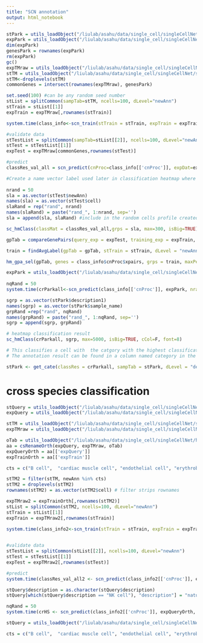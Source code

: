 ```yaml
---
title: "SCN annotation"
output: html_notebook
---
```



```r
stPark = utils_loadObject("/liulab/asahu/data/single_cell/singleCellNet/sampTab_Park_MouseKidney_062118.rda")
expPark = utils_loadObject("/liulab/asahu/data/single_cell/singleCellNet/expMatrix_Park_MouseKidney  ")
dim(expPark)
genesPark = rownames(expPark)
rm(expPark)
gc()
expTMraw = utils_loadObject("/liulab/asahu/data/single_cell/singleCellNet/expMatrix_TM_Raw_Oct_12_2018.rda")
stTM = utils_loadObject("/liulab/asahu/data/single_cell/singleCellNet/sampTab_TM_053018.rda")
stTM<-droplevels(stTM)
commonGenes = intersect(rownames(expTMraw), genesPark)

```

```r
set.seed(100) #can be any random seed number
stList = splitCommon(sampTab=stTM, ncells=100, dLevel="newAnn")
stTrain = stList[[1]]
expTrain = expTMraw[,rownames(stTrain)]
```

```r
system.time(class_info<-scn_train(stTrain = stTrain, expTrain = expTrain, nTopGenes = 10, nRand = 70, nTrees = 1000, nTopGenePairs = 25, dLevel = "newAnn", colName_samp = "cell"))
```

```r
#validate data
stTestList = splitCommon(sampTab=stList[[2]], ncells=100, dLevel="newAnn") #normalize validation data so that the assessment is as fair as possible
stTest = stTestList[[1]]
expTest = expTMraw[commonGenes,rownames(stTest)]

#predict
classRes_val_all = scn_predict(cnProc=class_info[['cnProc']], expDat=expTest, nrand = 50)
```

```r
#Create a name vector label used later in classification heatmap where the values are cell types/ clusters and names are the sample names
 
nrand = 50
sla = as.vector(stTest$newAnn)
names(sla) = as.vector(stTest$cell)
slaRand = rep("rand", nrand) 
names(slaRand) = paste("rand_", 1:nrand, sep='')
sla = append(sla, slaRand) #include in the random cells profile created

sc_hmClass(classMat = classRes_val_all,grps = sla, max=300, isBig=TRUE)
```

```r
gpTab = compareGenePairs(query_exp = expTest, training_exp = expTrain, training_st = stTrain, classCol = "newAnn", sampleCol = "cell", RF_classifier = class_info$cnProc$classifier, numPairs = 20, trainingOnly= TRUE)

train = findAvgLabel(gpTab = gpTab, stTrain = stTrain, dLevel = "newAnn")

hm_gpa_sel(gpTab, genes = class_info$cnProc$xpairs, grps = train, maxPerGrp = 50)
```

```r
expPark = utils_loadObject("/liulab/asahu/data/single_cell/singleCellNet/expMatrix_Park_MouseKidney_Oct_12_2018.rda") 
  
nqRand = 50
system.time(crParkall<-scn_predict(class_info[['cnProc']], expPark, nrand=nqRand))

sgrp = as.vector(stPark$description1)
names(sgrp) = as.vector(stPark$sample_name)
grpRand =rep("rand", nqRand)
names(grpRand) = paste("rand_", 1:nqRand, sep='')
sgrp = append(sgrp, grpRand)

# heatmap classification result
sc_hmClass(crParkall, sgrp, max=5000, isBig=TRUE, cCol=F, font=8)
```


```r
# This classifies a cell with  the catgory with the highest classification score or higher than a classification score threshold of your choosing.
# The annotation result can be found in a column named category in the query sample table.

stPark <- get_cate(classRes = crParkall, sampTab = stPark, dLevel = "description1", sid = "sample_name", nrand = nqRand)
```


# cross species classification
```r
stQuery = utils_loadObject("/liulab/asahu/data/single_cell/singleCellNet/stDat_beads_mar22.rda")
expQuery = utils_loadObject("/liulab/asahu/data/single_cell/singleCellNet/6k_beadpurfied_raw.rda") # use Matrix if RAM low

stTM = utils_loadObject("/liulab/asahu/data/single_cell/singleCellNet/sampTab_TM_053018.rda")
expTMraw = utils_loadObject("/liulab/asahu/data/single_cell/singleCellNet/expMatrix_TM_Raw_Oct_12_2018.rda") # reload training
```

```r
oTab = utils_loadObject("/liulab/asahu/data/single_cell/singleCellNet/human_mouse_genes_Jul_24_2018.rda")
aa = csRenameOrth(expQuery, expTMraw, oTab)
expQueryOrth = aa[['expQuery']]
expTrainOrth = aa[['expTrain']]
```
```r
cts = c("B cell",  "cardiac muscle cell", "endothelial cell", "erythroblast", "granulocyte", "hematopoietic precursor cell", "late pro-B cell", "limb_mesenchymal", "macrophage", "mammary_basal_cell", "monocyte", "natural killer cell", "T cell", "trachea_epithelial", "trachea_mesenchymal")

stTM2 = filter(stTM, newAnn %in% cts)
stTM2 = droplevels(stTM2)
rownames(stTM2) = as.vector(stTM2$cell) # filter strips rownames

expTMraw2 = expTrainOrth[,rownames(stTM2)]
stList = splitCommon(stTM2, ncells=100, dLevel="newAnn")
stTrain = stList[[1]]
expTrain = expTMraw2[,rownames(stTrain)]

system.time(class_info2<-scn_train(stTrain = stTrain, expTrain = expTrain, nTopGenes = 10, nRand = 70, nTrees = 1000, nTopGenePairs = 25, dLevel = "newAnn", colName_samp = "cell"))
 
```
```r
#validate data
stTestList = splitCommon(stList[[2]], ncells=100, dLevel="newAnn") 
stTest = stTestList[[1]]
expTest = expTMraw2[,rownames(stTest)]

#predict
system.time(classRes_val_all2 <- scn_predict(class_info2[['cnProc']], expTest, nrand = 50))
```

```r
stQuery$description = as.character(stQuery$description)
stQuery[which(stQuery$description == "NK cell"), "description"] = "natural killer cell"

nqRand = 50
system.time(crHS <- scn_predict(class_info2[['cnProc']], expQueryOrth, nrand=nqRand))
```

```r
stQuery = utils_loadObject("/liulab/asahu/data/single_cell/singleCellNet/stList_Park.rda")
```

```r
cts = c("B cell",  "cardiac muscle cell", "endothelial cell", "erythroblast", "granulocyte", "hematopoietic precursor cell", "late pro-B cell", "limb_mesenchymal", "macrophage", "mammary_basal_cell", "monocyte", "natural killer cell", "T cell", "trachea_epithelial", "trachea_mesenchymal", "alveolar macrophage", "erythrocyte", "hepatocyte", "keratinocyte")
```

